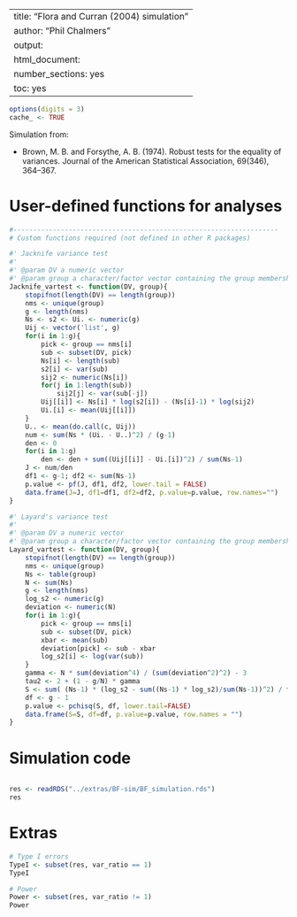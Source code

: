 %\VignetteIndexEntry{SimDesign}
%\VignetteEngine{knitr::knitr}
---
title: "Flora and Curran (2004) simulation"
author: "Phil Chalmers"
output:
  html_document:
    number_sections: yes
    toc: yes
---

```r
options(digits = 3)
cache_ <- TRUE
```

Simulation from:

- Brown, M. B. and Forsythe, A. B. (1974). Robust tests for the equality of variances. Journal of the American Statistical Association, 69(346), 364--367.

# User-defined functions for analyses

```r
#-------------------------------------------------------------------
# Custom functions required (not defined in other R packages)

#' Jacknife variance test
#' 
#' @param DV a numeric vector
#' @param group a character/factor vector containing the group membership
Jacknife_vartest <- function(DV, group){
    stopifnot(length(DV) == length(group))
    nms <- unique(group)
    g <- length(nms)
    Ns <- s2 <- Ui. <- numeric(g)
    Uij <- vector('list', g)
    for(i in 1:g){
        pick <- group == nms[i]
        sub <- subset(DV, pick)
        Ns[i] <- length(sub)
        s2[i] <- var(sub)
        sij2 <- numeric(Ns[i])
        for(j in 1:length(sub))
            sij2[j] <- var(sub[-j])
        Uij[[i]] <- Ns[i] * log(s2[i]) - (Ns[i]-1) * log(sij2)
        Ui.[i] <- mean(Uij[[i]])
    }
    U.. <- mean(do.call(c, Uij))
    num <- sum(Ns * (Ui. - U..)^2) / (g-1)
    den <- 0
    for(i in 1:g)
        den <- den + sum((Uij[[i]] - Ui.[i])^2) / sum(Ns-1)
    J <- num/den
    df1 <- g-1; df2 <- sum(Ns-1)
    p.value <- pf(J, df1, df2, lower.tail = FALSE)
    data.frame(J=J, df1=df1, df2=df2, p.value=p.value, row.names="")
}

#' Layard's variance test
#' 
#' @param DV a numeric vector
#' @param group a character/factor vector containing the group membership
Layard_vartest <- function(DV, group){
    stopifnot(length(DV) == length(group))
    nms <- unique(group)
    Ns <- table(group)
    N <- sum(Ns)
    g <- length(nms)
    log_s2 <- numeric(g)
    deviation <- numeric(N)
    for(i in 1:g){
        pick <- group == nms[i]
        sub <- subset(DV, pick)
        xbar <- mean(sub)
        deviation[pick] <- sub - xbar
        log_s2[i] <- log(var(sub))
    }
    gamma <- N * sum(deviation^4) / (sum(deviation^2)^2) - 3
    tau2 <- 2 + (1 - g/N) * gamma
    S <- sum( (Ns-1) * (log_s2 - sum((Ns-1) * log_s2)/sum(Ns-1))^2) / tau2
    df <- g - 1
    p.value <- pchisq(S, df, lower.tail=FALSE)
    data.frame(S=S, df=df, p.value=p.value, row.names = "")
}

```


# Simulation code

```r

```

```r
res <- readRDS("../extras/BF-sim/BF_simulation.rds")
res
```


# Extras

```r
# Type I errors
TypeI <- subset(res, var_ratio == 1)
TypeI

# Power
Power <- subset(res, var_ratio != 1)
Power
```

